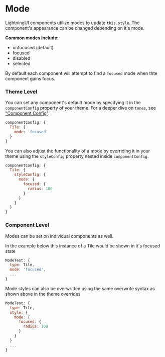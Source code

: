 ﻿<!--
  Copyright 2023 Comcast Cable Communications Management, LLC

  Licensed under the Apache License, Version 2.0 (the "License");
  you may not use this file except in compliance with the License.
  You may obtain a copy of the License at

  http://www.apache.org/licenses/LICENSE-2.0

  Unless required by applicable law or agreed to in writing, software
  distributed under the License is distributed on an "AS IS" BASIS,
  WITHOUT WARRANTIES OR CONDITIONS OF ANY KIND, either express or implied.
  See the License for the specific language governing permissions and
  limitations under the License.

  SPDX-License-Identifier: Apache-2.0
-->



<Meta title="Docs / Theming / Modes" />

# Mode

LightningUI components utilize modes to update `this.style`. The component's appearance can be changed depending on it's mode.

**Common modes include:**

* unfocused (default)
* focused
* disabled
* selected

By default each component will attempt to find a `focused` mode when thte component gains focus.

### Theme Level

You can set any component's default mode by specifying it in the `componentConfig` property of your theme. For a deeper dive on `tones`, see ["Component Config"](../?path=/story/docs-theming-component-config--page).

```js
componentConfig: {
  Tile: {
    mode: 'focused'
  }
}
```

You can also adjust the functionality of a mode by overriding it in your theme using the `styleConfig` property nested inside `componentConfig`.

```js
componentConfig: {
  Tile: {
    styleConfig: {
      mode: {
        focused: {
          radius: 100
        }
      }
    }
  }
}
```

### Component Level

Modes can be set on individual components as well.

In the example below this instance of a Tile would be shown in it's focused state

```js
ModeTest: {
  type: Tile,
  mode: 'focused',
  ...
}
```

Mode styles can also be overwritten using the same overwrite syntax as shown above in the theme overrides

```js
ModeTest: {
  type: Tile,
  style: {
    mode: {
      focused: {
        radius: 100
      }
    }
  }
  ...
}
```
